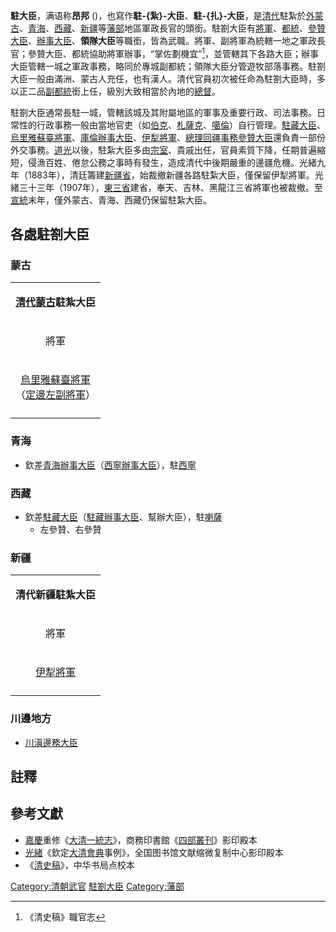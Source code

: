 {{Distinguish|駐藏大臣}}
'''駐{{ruby|劄|-{zh-cn:zhá;zh-tw:ㄓㄚˊ}-|-{zh-cn:zh-Latn;zh-tw:zh-Bopo}-}}大臣'''，满语称'''昂邦''' ({{lang-mnc|ᠠᠮᠪᠠᠨ|v= Amban}})，也寫作'''駐-{紮}-大臣'''、'''駐-{扎}-大臣'''，是[[清代|清代]]駐紮於[[外蒙古|外蒙古]]、[[青海|青海]]、[[西藏|西藏]]、[[新疆|新疆]]等[[藩部|藩部]]地區軍政長官的頭銜。駐劄大臣有[[駐防將軍|將軍]]、[[都統|都統]]、[[參贊大臣|參贊大臣]]、[[辦事大臣|辦事大臣]]、'''領隊大臣'''等職銜，皆為武職。將軍、副將軍為統轄一地之軍政長官；參贊大臣、都統協助將軍辦事，“掌佐劃機宜”<ref>《清史稿》職官志</ref>，並管轄其下各路大臣；辦事大臣管轄一城之軍政事務，略同於專城副都統；領隊大臣分管遊牧部落事務。駐劄大臣一般由滿洲、蒙古人充任，也有漢人。清代官員初次被任命為駐劄大臣時，多以正二品[[副都統|副都統]]銜上任，級別大致相當於內地的[[總督|總督]]。

駐劄大臣通常長駐一城，管轄該城及其附屬地區的軍事及重要行政、司法事務。日常性的行政事務一般由當地官吏（如[[伯克制|伯克]]、[[札薩克|札薩克]]、[[噶倫|噶倫]]）自行管理。[[駐藏大臣|駐藏大臣]]、[[烏里雅蘇臺將軍|烏里雅蘇臺將軍]]、[[庫倫辦事大臣|庫倫辦事大臣]]、[[伊犁將軍|伊犁將軍]]、[[總理回疆事務參贊大臣|總理回疆事務參贊大臣]]還負責一部份外交事務。[[道光|道光]]以後，駐紮大臣多由[[宗室|宗室]]、貴戚出任，官員素質下降，任期普遍縮短，侵漁百姓、倦怠公務之事時有發生，造成清代中後期嚴重的邊疆危機。光緒九年（1883年），清廷籌建[[新疆省|新疆省]]，始裁撤新疆各路駐紮大臣，僅保留伊犁將軍。光緒三十三年（1907年），[[東三省|東三省]]建省，奉天、吉林、黑龍江三省將軍也被裁撤。至[[宣統|宣統]]末年，僅外蒙古、青海、西藏仍保留駐紮大臣。

==各處駐劄大臣==

===蒙古===

{| border="1" align=center style="width:700px"
|align=center colspan="12" | '''[[清代蒙古|清代蒙古]]駐紮大臣'''
|- 
|align=center|將軍||align=center|參贊、辦事大臣||align=center|轄區||align=center|駐地
|-
|rowspan=9| [[烏里雅蘇臺將軍|烏里雅蘇臺將軍]]<br/>（[[定邊左副將軍|定邊左副將軍]]）
|- 
|直轄||[[唐努烏梁海|唐努烏梁海]]
|- 
|rowspan=2| [[烏里雅蘇臺參贊大臣|烏里雅蘇臺參贊大臣]]  ||[[賽音諾顏部|賽音諾顏部]] || [[烏里雅蘇臺城|烏里雅蘇臺城]]
|- 
| [[札薩克圖汗部|札薩克圖汗部]] ||
|- 
|rowspan=2| [[庫倫辦事大臣|庫倫辦事大臣]]、<br/>幫辦大臣（[[蒙古辦事大臣|蒙古辦事大臣]]） ||[[土謝圖汗部|土謝圖汗部]] || [[大庫倫|庫倫]]
|-
| [[車臣汗部|車臣汗部]] ||
|-
| [[科布多參贊大臣|科布多參贊大臣]] || [[科布多|科布多]] || [[科布多城|科布多城]]
|- 
| [[阿爾泰辦事大臣|阿爾泰辦事大臣]]<br/>（[[科布多辦事大臣|科布多辦事大臣]]） || [[阿爾泰區域|阿爾泰]] || [[承化寺|承化寺]]
|- 
| [[布倫托海辦事大臣|布倫托海辦事大臣]] || [[布倫托海|布倫托海]] || 
|-
|}

===青海===
*欽差[[青海辦事大臣|青海辦事大臣]]（[[西寧辦事大臣|西寧辦事大臣]]），駐[[西寧|西寧]]

===西藏===
*欽差[[駐藏大臣|駐藏大臣]]（[[駐藏辦事大臣|駐藏辦事大臣]]、幫辦大臣），駐[[拉薩|喇薩]]
**左參贊、右參贊

===新疆===

{| border="1" align=center style="width:900px"
|align=center colspan="12" | '''清代新疆駐紮大臣'''
|- 
|align=center|將軍||align=center|都統、參贊大臣||align=center|辦事大臣、領隊大臣||align=center|轄區||align=center|駐地
|-
|rowspan=17| [[伊犁將軍|伊犁將軍]] 
|- 
| 伊犁參贊大臣 || 伊犁領隊大臣（五員）<ref>錫伯營領隊大臣、索倫營領隊大臣、察哈爾營領隊大臣、厄魯特營領隊大臣、惠寧城領隊大臣各一員。</ref> || [[伊犁廳|伊犁]] || [[惠遠城|惠遠城]]
|- 
| [[塔爾巴哈臺參贊大臣|塔爾巴哈臺參贊大臣]] || 塔爾巴哈臺領隊大臣（兩員）<ref>協辦領隊大臣、專理遊牧領隊大臣各一員。</ref> || [[塔爾巴哈臺|塔爾巴哈臺]] || [[肇豐城|肇豐城]]、[[綏靖城|綏靖城]]
|-
| rowspan=6| [[烏魯木齊都統|烏魯木齊都統]] || 烏魯木齊副都統（烏魯木齊領隊大臣） || 烏魯木齊（[[迪化州|迪化州]]） || [[鞏寧城|鞏寧城]]
|- 
| 哈密辦事大臣<ref name="協辦大臣">設協辦大臣一員。</ref> || [[哈密廳|哈密廳]] || 哈密新城（滿城）
|- 
| 吐魯番領隊大臣 || [[吐魯番|吐魯番]] || [[闢展|闢展]]（廣安城）
|-
| 巴里坤領隊大臣 || [[巴里坤|巴里坤]] || 會寧城
|-
| 古城領隊大臣 || [[古城|古城]] || 孚遠城
|-
| 庫爾喀喇烏蘇領隊大臣 || [[庫爾喀喇烏蘇|庫爾喀喇烏蘇]] || [[慶綏城|慶綏城]]
|-
|rowspan=8| [[總理回疆事務參贊大臣|總理回疆事務參贊大臣]]<br/> <br/>（[[喀什噶爾參贊大臣|喀什噶爾參贊大臣]]<ref name="協辦大臣" />） || 喀什噶爾辦事（領隊）大臣 || [[喀什噶爾|喀什噶爾]] || [[徠寧城|徠寧城]]、[[疏勒县|恢武城]]
|- 
| [[英吉沙爾領隊大臣|英吉沙爾領隊大臣]] || [[英吉沙爾直隸廳|英吉沙爾]] || 英吉沙爾漢城
|- 
| [[葉爾羌辦事大臣|葉爾羌辦事大臣]]<ref name="協辦大臣" /> || [[葉爾羌|葉爾羌]] || 葉爾羌漢城
|-
| [[和闐辦事大臣|和闐辦事大臣]]<ref name="協辦大臣" /> || [[和闐|和闐]] || [[額里齊|額里齊]]
|-
| [[阿克蘇辦事大臣|阿克蘇辦事大臣]] || [[阿克蘇|阿克蘇]] || 阿克蘇城
|-
| [[烏什辦事大臣|烏什辦事大臣]] || [[烏什直隸廳|烏什]] || 永寧城
|-
| [[庫車辦事大臣|庫車辦事大臣]] || [[庫車直隸州|庫車]] || 庫車城
|-
| [[喀喇沙爾辦事大臣|喀喇沙爾辦事大臣]] || [[喀喇沙爾|喀喇沙爾]] || 喀喇沙爾城
|-
|}

===川邊地方===
*[[川滇邊務大臣|川滇邊務大臣]]

==註釋==
{{reflist}}

== 參考文獻 ==
* [[嘉慶|嘉慶]]重修《[[大清一統志|大清一統志]]》，商務印書館《[[四部叢刊|四部叢刊]]》影印殿本
* [[光緒|光緒]]《欽定[[大清會典|大清會典]]事例》，全国图书馆文献缩微复制中心影印殿本
* 《[[清史稿|清史稿]]》，中华书局点校本

[[Category:清朝武官|Category:清朝武官]]
[[Category:駐劄大臣|]]
[[Category:藩部|Category:藩部]]